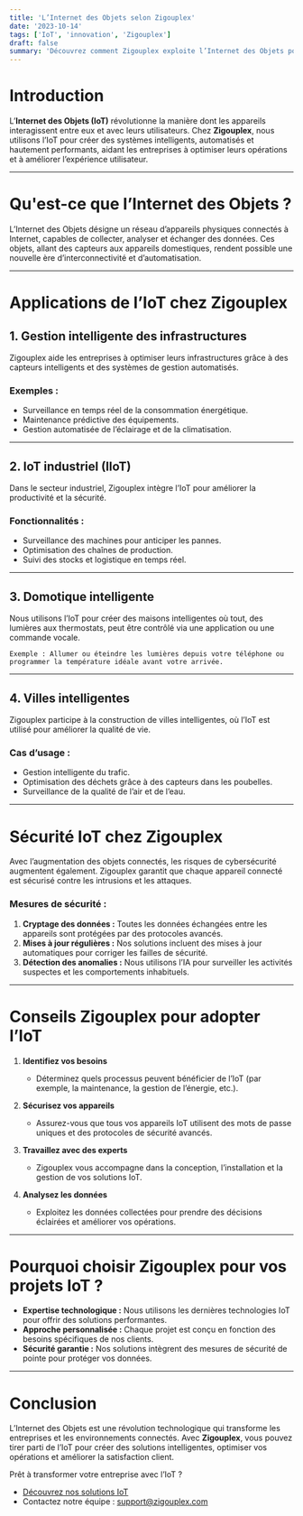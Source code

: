 ```yaml
---
title: 'L’Internet des Objets selon Zigouplex'
date: '2023-10-14'
tags: ['IoT', 'innovation', 'Zigouplex']
draft: false
summary: 'Découvrez comment Zigouplex exploite l’Internet des Objets pour transformer les environnements connectés et optimiser les performances des entreprises.'
---
```


# Introduction

L’**Internet des Objets (IoT)** révolutionne la manière dont les appareils interagissent entre eux et avec leurs utilisateurs. Chez **Zigouplex**, nous utilisons l’IoT pour créer des systèmes intelligents, automatisés et hautement performants, aidant les entreprises à optimiser leurs opérations et à améliorer l’expérience utilisateur.

---

# Qu'est-ce que l’Internet des Objets ?

L’Internet des Objets désigne un réseau d’appareils physiques connectés à Internet, capables de collecter, analyser et échanger des données. Ces objets, allant des capteurs aux appareils domestiques, rendent possible une nouvelle ère d’interconnectivité et d’automatisation.

---

# Applications de l’IoT chez Zigouplex

## 1. Gestion intelligente des infrastructures

Zigouplex aide les entreprises à optimiser leurs infrastructures grâce à des capteurs intelligents et des systèmes de gestion automatisés.

### Exemples :

- Surveillance en temps réel de la consommation énergétique.
- Maintenance prédictive des équipements.
- Gestion automatisée de l’éclairage et de la climatisation.

---

## 2. IoT industriel (IIoT)

Dans le secteur industriel, Zigouplex intègre l’IoT pour améliorer la productivité et la sécurité.

### Fonctionnalités :

- Surveillance des machines pour anticiper les pannes.
- Optimisation des chaînes de production.
- Suivi des stocks et logistique en temps réel.

---

## 3. Domotique intelligente

Nous utilisons l’IoT pour créer des maisons intelligentes où tout, des lumières aux thermostats, peut être contrôlé via une application ou une commande vocale.

```
Exemple : Allumer ou éteindre les lumières depuis votre téléphone ou programmer la température idéale avant votre arrivée.
```

---

## 4. Villes intelligentes

Zigouplex participe à la construction de villes intelligentes, où l’IoT est utilisé pour améliorer la qualité de vie.

### Cas d’usage :

- Gestion intelligente du trafic.
- Optimisation des déchets grâce à des capteurs dans les poubelles.
- Surveillance de la qualité de l’air et de l’eau.

---

# Sécurité IoT chez Zigouplex

Avec l’augmentation des objets connectés, les risques de cybersécurité augmentent également. Zigouplex garantit que chaque appareil connecté est sécurisé contre les intrusions et les attaques.

### Mesures de sécurité :

1. **Cryptage des données :** Toutes les données échangées entre les appareils sont protégées par des protocoles avancés.
2. **Mises à jour régulières :** Nos solutions incluent des mises à jour automatiques pour corriger les failles de sécurité.
3. **Détection des anomalies :** Nous utilisons l’IA pour surveiller les activités suspectes et les comportements inhabituels.

---

# Conseils Zigouplex pour adopter l’IoT

1. **Identifiez vos besoins**

   - Déterminez quels processus peuvent bénéficier de l’IoT (par exemple, la maintenance, la gestion de l’énergie, etc.).

2. **Sécurisez vos appareils**

   - Assurez-vous que tous vos appareils IoT utilisent des mots de passe uniques et des protocoles de sécurité avancés.

3. **Travaillez avec des experts**

   - Zigouplex vous accompagne dans la conception, l’installation et la gestion de vos solutions IoT.

4. **Analysez les données**
   - Exploitez les données collectées pour prendre des décisions éclairées et améliorer vos opérations.

---

# Pourquoi choisir Zigouplex pour vos projets IoT ?

- **Expertise technologique :** Nous utilisons les dernières technologies IoT pour offrir des solutions performantes.
- **Approche personnalisée :** Chaque projet est conçu en fonction des besoins spécifiques de nos clients.
- **Sécurité garantie :** Nos solutions intègrent des mesures de sécurité de pointe pour protéger vos données.

---

# Conclusion

L’Internet des Objets est une révolution technologique qui transforme les entreprises et les environnements connectés. Avec **Zigouplex**, vous pouvez tirer parti de l’IoT pour créer des solutions intelligentes, optimiser vos opérations et améliorer la satisfaction client.

Prêt à transformer votre entreprise avec l’IoT ?

- [Découvrez nos solutions IoT](https://www.zigouplex.com)
- Contactez notre équipe : support@zigouplex.com
